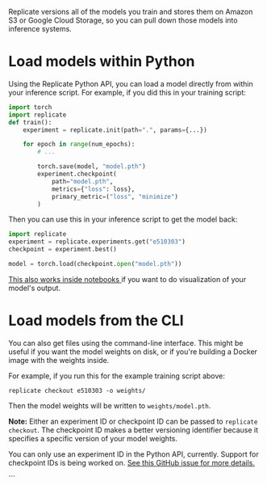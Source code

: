 
<DocsLayout title="Load models for inference">


Replicate versions all of the models you train and stores them on Amazon S3 or Google Cloud Storage, so you can pull down those models into inference systems.

# Load models within Python

Using the Replicate Python API, you can load a model directly from within your inference script. For example, if you did this in your training script:

```python
import torch
import replicate
def train():
    experiment = replicate.init(path=".", params={...})

    for epoch in range(num_epochs):
        # ...

        torch.save(model, "model.pth")
        experiment.checkpoint(
            path="model.pth",
            metrics={"loss": loss},
            primary_metric=("loss", "minimize")
        )
```

Then you can use this in your inference script to get the model back:

```python
import replicate
experiment = replicate.experiments.get("e510303")
checkpoint = experiment.best()

model = torch.load(checkpoint.open("model.pth"))
```

<a href={process.env.INFERENCE_COLAB_URL} target="_blank">
  This also works inside notebooks
</a> if you want to do visualization of your model's output.

# Load models from the CLI

You can also get files using the command-line interface. This might be useful if you want the model weights on disk, or if you're building a Docker image with the weights inside.

For example, if you run this for the example training script above:

```
replicate checkout e510303 -o weights/
```

Then the model weights will be written to `weights/model.pth`.

<Note>


**Note:** Either an experiment ID or checkpoint ID can be passed to `replicate checkout`. The checkpoint ID makes a better versioning identifier because it specifies a specific version of your model weights.

You can only use an experiment ID in the Python API, currently. Support for checkpoint IDs is being worked on. [See this GitHub issue for more details.](https://github.com/replicate/replicate/issues/360)

</Note>


</DocsLayout>
```
